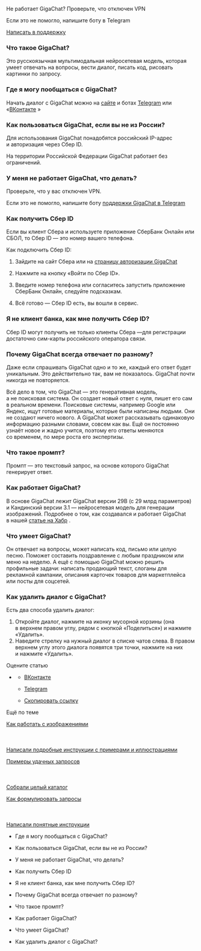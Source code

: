 Не работает GigaChat? Проверьте, что отключен VPN

Если это не помогло, напишите боту в Telegram

[Написать в поддержку](https://t.me/gigachat_helpbot)

### Что такое GigaChat?

Это русскоязычная мультимодальная нейросетевая модель, которая умеет отвечать на вопросы, вести диалог, писать код, рисовать картинки по запросу.

### Где я могу пообщаться с GigaChat?

Начать диалог с GigaChat можно на [сайте](https://developers.sber.ru/link/lidgenweb)
 и ботах [Telegram](https://developers.sber.ru/link/lidgentg)
 или «[ВКонтакте](https://developers.sber.ru/link/lidgenvk)
»

### Как пользоваться GigaChat, если вы не из России?

Для использования GigaChat понадобятся российский IP-адрес и авторизация через Сбер ID.

На территории Российской Федерации GigaChat работает без ограничений.

### У меня не работает GigaChat, что делать?

Проверьте, что у вас отключен VPN.

Если это не помогло, напишите боту [поддержки GigaChat в Telegram](https://t.me/gigachat_helpbot)

### Как получить Сбер ID

Если вы клиент Сбера и используете приложение СберБанк Онлайн или СБОЛ, то Сбер ID — это номер вашего телефона.

Как подключить Сбер ID:

1.  Зайдите на сайт Сбера или на [страницу авторизации GigaChat](https://developers.sber.ru/gigachat/)
    
2.  Нажмите на кнопку «Войти по Сбер ID».
3.  Введите номер телефона или согласитесь запустить приложение СберБанк Онлайн, следуйте подсказкам.
4.  Всё готово — Сбер ID есть, вы вошли в сервис.

### Я не клиент банка, как мне получить Сбер ID?

Сбер ID могут получить не только клиенты Сбера —для регистрации достаточно сим-карты российского оператора связи.

### Почему GigaChat всегда отвечает по разному?

Даже если спрашивать GigaChat одно и то же, каждый его ответ будет уникальным. Это действительно так, вам не показалось. GigaChat почти никогда не повторяется.

Всё дело в том, что GigaChat — это генеративная модель, а не поисковая система. Он создает новый ответ с нуля, пишет его сам в реальном времени. Поисковые системы, например Google или Яндекс, ищут готовые материалы, которые были написаны людьми. Они не создают ничего нового. А GigaChat может рассказывать одинаковую информацию разными словами, совсем как вы. Ещё он постоянно узнаёт новое и жадно учится, поэтому его ответы меняются со временем, по мере роста его экспертизы.

### Что такое промпт?

Промпт — это текстовый запрос, на основе которого GigaChat генерирует ответ.

### Как работает GigaChat?

В основе GigaChat лежит GigaChat версии 29В (с 29 млрд параметров) и Кандинский версии 3.1 — нейросетевая модель для генерации изображений. Подробнее о том, как создавался и работает GigaChat в нашей [статье на Хабр](https://habr.com/ru/companies/sberbank/articles/730108/)
.

### Что умеет GigaChat?

Он отвечает на вопросы, может написать код, письмо или целую песню. Поможет составить поздравление с любым праздником или меню на неделю. А ещё с помощью GigaChat можно решить профильные задачи: написать продающий текст, слоганы для рекламной кампании, описания карточек товаров для маркетплейса или посты для соцсетей.

### Как удалить диалог с GigaChat?

Есть два способа удалить диалог:

1.  Откройте диалог, нажмите на иконку мусорной корзины (она в верхнем правом углу, рядом с кнопкой «Поделиться») и нажмите «Удалить».
2.  Наведите стрелку на нужный диалог в списке чатов слева. В правом верхнем углу этого диалога появятся три точки, нажмите на них и нажмите «Удалить».

Оцените статью

*   [](javascript:void(0);)
    
    *   [ВКонтакте](https://vk.com/share.php?url=https%3A%2F%2Fgiga.chat%2Fhelp%2Farticles%2Ffaq&title=%D0%9E%D1%82%D0%B2%D0%B5%D1%82%D1%8B%20%D0%BD%D0%B0%20%D0%BE%D0%B1%D1%89%D0%B8%D0%B5%20%D0%B2%D0%BE%D0%BF%D1%80%D0%BE%D1%81%D1%8B%20%D0%BF%D0%BE%20%D1%80%D0%B0%D0%B1%D0%BE%D1%82%D0%B5%20%D1%81%20GigaChat&utm_source=share2 "ВКонтакте")
        
    *   [Telegram](https://t.me/share/url?url=https%3A%2F%2Fgiga.chat%2Fhelp%2Farticles%2Ffaq&text=%D0%9E%D1%82%D0%B2%D0%B5%D1%82%D1%8B%20%D0%BD%D0%B0%20%D0%BE%D0%B1%D1%89%D0%B8%D0%B5%20%D0%B2%D0%BE%D0%BF%D1%80%D0%BE%D1%81%D1%8B%20%D0%BF%D0%BE%20%D1%80%D0%B0%D0%B1%D0%BE%D1%82%D0%B5%20%D1%81%20GigaChat&utm_source=share2 "Telegram")
        
    *   [Скопировать ссылку](javascript:void(0); "Скопировать ссылку")
        
    

Ещё по теме

[Как работать с изображениями\
\
﻿\
\
Написали подробные инструкции с примерами и иллюстрациями](/help/articles/how-to-generate-images)

[Примеры удачных запросов\
\
﻿\
\
Cобрали целый каталог](/help/articles/prompt-examples)

[Как формулировать запросы\
\
﻿\
\
Написали понятные инструкции](/help/articles/prompt-guide)

*   Где я могу пообщаться с GigaChat?
    
*   Как пользоваться GigaChat, если вы не из России?
    
*   У меня не работает GigaChat, что делать?
    
*   Как получить Сбер ID
    
*   Я не клиент банка, как мне получить Сбер ID?
    
*   Почему GigaChat всегда отвечает по разному?
    
*   Что такое промпт?
    
*   Как работает GigaChat?
    
*   Что умеет GigaChat?
    
*   Как удалить диалог с GigaChat?
